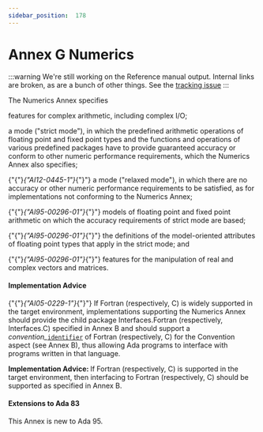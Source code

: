 ---
sidebar_position:  178
---

# Annex G Numerics

:::warning
We're still working on the Reference manual output.  Internal links are broken,
as are a bunch of other things.
See the [tracking issue](https://github.com/ada-lang-io/ada-lang-io/issues/20)
:::


<p>The Numerics Annex specifies </p>
<p>features for complex arithmetic, including complex I/O;</p>
<p>a mode ("strict mode"), in which the predefined arithmetic operations of floating point and fixed point types and the functions and operations of various predefined packages have to provide guaranteed accuracy or conform to other numeric performance requirements, which the Numerics Annex also specifies;</p>
<p>{"{"}<em>{"AI12-0445-1"}</em>{"}"} a mode ("relaxed mode"), in which there are no accuracy or other numeric performance requirements to be satisfied, as for implementations not conforming to the Numerics Annex;</p>
<p>{"{"}<em>{"AI95-00296-01"}</em>{"}"} models of floating point and fixed point arithmetic on which the accuracy requirements of strict mode are based;</p>
<p>{"{"}<em>{"AI95-00296-01"}</em>{"}"} the definitions of the model-oriented attributes of floating point types that apply in the strict mode; and</p>
<p>{"{"}<em>{"AI95-00296-01"}</em>{"}"} features for the manipulation of real and complex vectors and matrices. </p>

#### Implementation Advice

<p>{"{"}<em>{"AI05-0229-1"}</em>{"}"} If Fortran (respectively, C) is widely supported in the target environment, implementations supporting the Numerics Annex should provide the child package Interfaces.Fortran (respectively, Interfaces.C) specified in Annex B and should support a <em>convention_</em><code><a href="./AA-2.3#S0002">identifier</a></code> of Fortran (respectively, C) for the Convention aspect (see Annex B), thus allowing Ada programs to interface with programs written in that language. </p>
<p><strong>Implementation Advice: </strong>If Fortran (respectively, C) is supported in the target environment, then interfacing to Fortran (respectively, C) should be supported as specified in Annex B.</p>

#### Extensions to Ada 83

<p>This Annex is new to Ada 95. </p>
